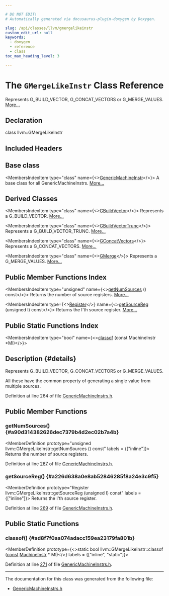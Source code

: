 ```yaml
---

# DO NOT EDIT!
# Automatically generated via docusaurus-plugin-doxygen by Doxygen.

slug: /api/classes/llvm/gmergelikeinstr
custom_edit_url: null
keywords:
  - doxygen
  - reference
  - class
toc_max_heading_level: 3

---
```





# The `GMergeLikeInstr` Class Reference

<DoxygenPage pluginConfig={pluginConfig}>

Represents G&#95;BUILD&#95;VECTOR, G&#95;CONCAT&#95;VECTORS or G&#95;MERGE&#95;VALUES. <a href="#details">More...</a>

## Declaration

<CodeBlock>class llvm::GMergeLikeInstr</CodeBlock>

## Included Headers

<IncludesList>
<IncludesListItem
  filePath="llvm/CodeGen/GlobalISel/GenericMachineInstrs.h"
  permalink="/docs/api/files/include/include/llvm/include/llvm/codegen/include/llvm/codegen/globalisel/genericmachineinstrs-h"
  isLocal="true" />
</IncludesList>

## Base class

<MembersIndex>

<MembersIndexItem
  type="class"
  name={<><a href="/docs/api/classes/llvm/genericmachineinstr">GenericMachineInstr</a></>}>
A base class for all GenericMachineInstrs. <a href="/docs/api/classes/llvm/genericmachineinstr/#details">More...</a>
</MembersIndexItem>

</MembersIndex>

## Derived Classes

<MembersIndex>

<MembersIndexItem
  type="class"
  name={<><a href="/docs/api/classes/llvm/gbuildvector">GBuildVector</a></>}>
Represents a G&#95;BUILD&#95;VECTOR. <a href="/docs/api/classes/llvm/gbuildvector/#details">More...</a>
</MembersIndexItem>

<MembersIndexItem
  type="class"
  name={<><a href="/docs/api/classes/llvm/gbuildvectortrunc">GBuildVectorTrunc</a></>}>
Represents a G&#95;BUILD&#95;VECTOR&#95;TRUNC. <a href="/docs/api/classes/llvm/gbuildvectortrunc/#details">More...</a>
</MembersIndexItem>

<MembersIndexItem
  type="class"
  name={<><a href="/docs/api/classes/llvm/gconcatvectors">GConcatVectors</a></>}>
Represents a G&#95;CONCAT&#95;VECTORS. <a href="/docs/api/classes/llvm/gconcatvectors/#details">More...</a>
</MembersIndexItem>

<MembersIndexItem
  type="class"
  name={<><a href="/docs/api/classes/llvm/gmerge">GMerge</a></>}>
Represents a G&#95;MERGE&#95;VALUES. <a href="/docs/api/classes/llvm/gmerge/#details">More...</a>
</MembersIndexItem>

</MembersIndex>

## Public Member Functions Index

<MembersIndex>

<MembersIndexItem
  type="unsigned"
  name={<><a href="#a90d314382626dec7379b4d2ec02b7a4b">getNumSources</a> () const</>}>
Returns the number of source registers. <a href="#a90d314382626dec7379b4d2ec02b7a4b">More...</a>
</MembersIndexItem>

<MembersIndexItem
  type={<><a href="/docs/api/classes/llvm/register">Register</a></>}
  name={<><a href="#a226d638a0e8ab52846285f8a24e3c9f5">getSourceReg</a> (unsigned I) const</>}>
Returns the I&#39;th source register. <a href="#a226d638a0e8ab52846285f8a24e3c9f5">More...</a>
</MembersIndexItem>

</MembersIndex>

## Public Static Functions Index

<MembersIndex>

<MembersIndexItem
  type="bool"
  name={<><a href="#ad8f7f0aa074adacc159ea23179fa801b">classof</a> (const MachineInstr &#42;MI)</>}>
</MembersIndexItem>

</MembersIndex>

## Description {#details}

Represents G&#95;BUILD&#95;VECTOR, G&#95;CONCAT&#95;VECTORS or G&#95;MERGE&#95;VALUES.

All these have the common property of generating a single value from multiple sources.

Definition at line 264 of file <a href="/docs/api/files/include/include/llvm/include/llvm/codegen/include/llvm/codegen/globalisel/genericmachineinstrs-h">GenericMachineInstrs.h</a>.

<SectionDefinition>

## Public Member Functions

### getNumSources() {#a90d314382626dec7379b4d2ec02b7a4b}

<MemberDefinition
  prototype="unsigned llvm::GMergeLikeInstr::getNumSources () const"
  labels = {["inline"]}>
Returns the number of source registers.

Definition at line <a href="/docs/api/files/include/include/llvm/include/llvm/codegen/include/llvm/codegen/globalisel/genericmachineinstrs-h/#l00267">267</a> of file <a href="/docs/api/files/include/include/llvm/include/llvm/codegen/include/llvm/codegen/globalisel/genericmachineinstrs-h">GenericMachineInstrs.h</a>.
</MemberDefinition>

### getSourceReg() {#a226d638a0e8ab52846285f8a24e3c9f5}

<MemberDefinition
  prototype="Register llvm::GMergeLikeInstr::getSourceReg (unsigned I) const"
  labels = {["inline"]}>
Returns the I&#39;th source register.

Definition at line <a href="/docs/api/files/include/include/llvm/include/llvm/codegen/include/llvm/codegen/globalisel/genericmachineinstrs-h/#l00269">269</a> of file <a href="/docs/api/files/include/include/llvm/include/llvm/codegen/include/llvm/codegen/globalisel/genericmachineinstrs-h">GenericMachineInstrs.h</a>.
</MemberDefinition>

</SectionDefinition>

<SectionDefinition>

## Public Static Functions

### classof() {#ad8f7f0aa074adacc159ea23179fa801b}

<MemberDefinition
  prototype={<>static bool llvm::GMergeLikeInstr::classof (<a href="/docs/api/files/lib/lib/target/lib/target/aarch64/aarch64promoteconstant-cpp/#a90f8350fecae261c25be85d38b451bff">const</a> <a href="/docs/api/classes/llvm/machineinstr">MachineInstr</a> &#42; MI)</>}
  labels = {["inline", "static"]}>

Definition at line <a href="/docs/api/files/include/include/llvm/include/llvm/codegen/include/llvm/codegen/globalisel/genericmachineinstrs-h/#l00271">271</a> of file <a href="/docs/api/files/include/include/llvm/include/llvm/codegen/include/llvm/codegen/globalisel/genericmachineinstrs-h">GenericMachineInstrs.h</a>.
</MemberDefinition>

</SectionDefinition>

<hr/>

The documentation for this class was generated from the following file:

<ul>
<li><a href="/docs/api/files/include/include/llvm/include/llvm/codegen/include/llvm/codegen/globalisel/genericmachineinstrs-h">GenericMachineInstrs.h</a></li>
</ul>

</DoxygenPage>
